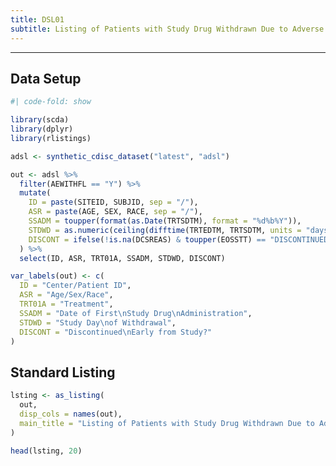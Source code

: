 ```yaml
---
title: DSL01
subtitle: Listing of Patients with Study Drug Withdrawn Due to Adverse Events
---
```


------------------------------------------------------------------------

::: panel-tabset
## Data Setup

```r
#| code-fold: show

library(scda)
library(dplyr)
library(rlistings)

adsl <- synthetic_cdisc_dataset("latest", "adsl")

out <- adsl %>%
  filter(AEWITHFL == "Y") %>%
  mutate(
    ID = paste(SITEID, SUBJID, sep = "/"),
    ASR = paste(AGE, SEX, RACE, sep = "/"),
    SSADM = toupper(format(as.Date(TRTSDTM), format = "%d%b%Y")),
    STDWD = as.numeric(ceiling(difftime(TRTEDTM, TRTSDTM, units = "days"))),
    DISCONT = ifelse(!is.na(DCSREAS) & toupper(EOSSTT) == "DISCONTINUED", "Yes", "No")
  ) %>%
  select(ID, ASR, TRT01A, SSADM, STDWD, DISCONT)

var_labels(out) <- c(
  ID = "Center/Patient ID",
  ASR = "Age/Sex/Race",
  TRT01A = "Treatment",
  SSADM = "Date of First\nStudy Drug\nAdministration",
  STDWD = "Study Day\nof Withdrawal",
  DISCONT = "Discontinued\nEarly from Study?"
)
```

## Standard Listing

```r
lsting <- as_listing(
  out,
  disp_cols = names(out),
  main_title = "Listing of Patients with Study Drug Withdrawn Due to Adverse Events"
)

head(lsting, 20)
```
:::
